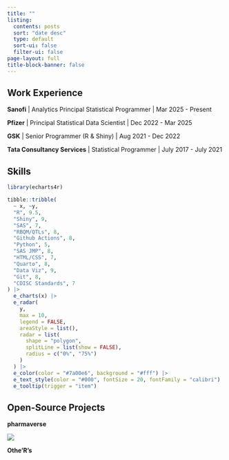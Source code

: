 ---
title: ""
listing:
  contents: posts
  sort: "date desc"
  type: default
  sort-ui: false
  filter-ui: false
page-layout: full
title-block-banner: false
---

## Work Experience

<b>Sanofi</b> \| Analytics Principal Statistical Programmer \| Mar 2025 - Present

<b>Pfizer</b> \| Principal Statistical Data Scientist \| Dec 2022 - Mar 2025

<b>GSK</b> \| Senior Programmer (R & Shiny) \| Aug 2021 - Dec 2022

<b>Tata Consultancy Services</b> \| Statistical Programmer \| July 2017 - July 2021

## Skills

```{r, fig.height=6, fig.width=10, results='asis'}
library(echarts4r)

tibble::tribble(
  ~ x, ~y,
  "R", 9.5,
  "Shiny", 9,
  "SAS", 7,
  "RBQM/QTLs", 8,
  "Github Actions", 8,
  "Python", 5,
  "SAS JMP", 8,
  "HTML/CSS", 7,
  "Quarto", 8,
  "Data Viz", 9,
  "Git", 8,
  "CDISC Standards", 7
) |>
  e_charts(x) |>
  e_radar(
    y,
    max = 10,
    legend = FALSE,
    areaStyle = list(),
    radar = list(
      shape = "polygon",
      splitLine = list(show = FALSE),
      radius = c("0%", "75%")
    )
  ) |>
  e_color(color = "#7a00e6", background = "#fff") |>
  e_text_style(color = "#000", fontSize = 20, fontFamily = "calibri") |>
  e_tooltip(trigger = "item")
```

## Open-Source Projects

**pharmaverse**

[![](open-source.png){fig-align="center"}](https://pharmaverse.org/)

**Othe'R's**

::: column-page
:::
